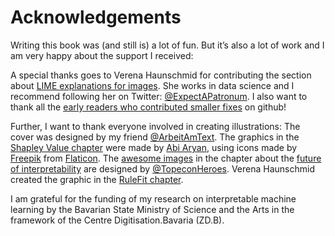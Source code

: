 # Acknowledgements

Writing this book was (and still is) a lot of fun.
But it's also a lot of work and I am very happy about the support I received:

A special thanks goes to Verena Haunschmid for contributing the section about [LIME explanations for images](#images-lime).
She works in data science and I recommend following her on Twitter: [\@ExpectAPatronum](https://twitter.com/ExpectAPatronum).
I also want to thank all the [early readers who contributed smaller fixes](https://github.com/christophM/interpretable-ml-book/graphs/contributors) on github!

Further, I want to thank everyone involved in creating illustrations: 
The cover was designed by my friend [\@ArbeitAmText](https://twitter.com/ArbeitAmText). 
The graphics in the [Shapley Value chapter](#shapley) were made by [Abi Aryan](https://twitter.com/GoAbiAryan), using icons made by [Freepik](http://www.freepik.com/) from [Flaticon](https://www.flaticon.com/).
The [awesome images](http://www.chojugiga.com/) in the chapter about the [future of interpretability](#future) are designed by [\@TopeconHeroes](https://twitter.com/topeconheroes).
Verena Haunschmid created the graphic in the [RuleFit chapter](#rulefit).


I am grateful for the funding of my research on interpretable machine learning by the Bavarian State Ministry of Science and the Arts in the framework of the Centre Digitisation.Bavaria (ZD.B).